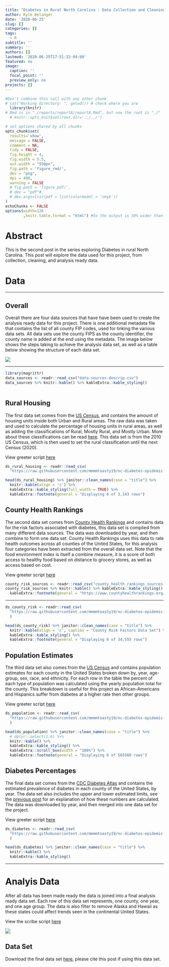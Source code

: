 ```yaml
---
title: "Diabetes in Rural North Carolina : Data Collection and Cleaning"
author: Kyle Belanger
date: '2020-06-25'
slug: []
categories: []
tags: 
  - R
subtitle: ''
summary: ''
authors: []
lastmod: '2020-06-25T17:51:32-04:00'
featured: no
image:
  caption: ''
  focal_point: ''
  preview_only: no
projects: []
---
```


<!-- These two chunks should be added in the beginning of every .Rmd 
  that you want to source an .R script -->
<!--  The 1st mandatory chunk  -->
<!--  Set the working directory to the repository's base directory -->
```r
#Don't combine this call with any other chunk 
# cat("Working directory: ", getwd()) # check where you are
  library(knitr)
# Rmd is in "./reports/reportA/reportA.Rmd", but now the root is "./"
  # knitr::opts_knit$set(root.dir='../../') 
```

<!--  The 2nd mandatory chunk  -->
<!-- Set the report-wide options, and point to the external code file. -->
```r
# set options shared by all chunks
opts_chunk$set(
  results='show', 
  message = FALSE,
  comment = NA, 
  tidy = FALSE,
  fig.height = 4, 
  fig.width = 5.5, 
  out.width = "550px",
  fig.path = 'figure_rmd/',     
  dev = "png",
  dpi = 400,
  warning = FALSE
  # fig.path = 'figure_pdf/',     
  # dev = "pdf"#,
  # dev.args=list(pdf = list(colormodel = 'cmyk'))
)
echoChunks <- FALSE
options(width=120
        ,knitr.table.format = "html") #So the output is 50% wider than the default.
```

# Abstract 

This is the second post in the series exploring Diabetes in rural North Carolina.  This post will explore the data used for this project, from collection, cleaning, and analysis ready data.

# Data

---

## Overall 

Overall there are four data sources that have have been used to create the analysis ready data for this project. There is one additional metadata file that contains the list of all county FIP codes, used for linking the various data sets.  All data sets use the county FIPS as the county identifier, the county name is added at the end using the metadata. The image below shows the steps taking to achieve the analysis data set, as well as a table below showing the structure of each data set.  

![](data-cleaning.png)

---

```r
library(magrittr)
data_sources <- readr::read_csv("data-sources-descrip.csv")
data_sources %>% knitr::kable() %>% kableExtra::kable_styling()
  
```

## Rural Housing

The first data set comes from the [US Census](https://data.census.gov/cedsci/table?q=rural%20house&hidePreview=true&tid=DECENNIALSF12010.H2&vintage=2010&tp=true&g=0100000US.050000), and contains the amount of housing units inside both Urban and Rural areas.  The raw data was taken and used to calculate the percentage of housing units in rural areas, as well as adding the classifications of Rural, Mostly Rural, and Mostly Urban.  More about these classifications can be read [here](https://www2.census.gov/geo/pdfs/reference/ua/Defining_Rural.pdf).  This data set is from the 2010 US Census, which is then used to set the rural classification until the next Census (2020). 

View greeter script [here](https://github.com/mmmmtoasty19/nc-diabetes-epidemic-2020/blob/master/manipulation/publish/0-greeter-census-rural-housing.md)

```r
ds_rural_housing <- readr::read_csv(
  "https://raw.githubusercontent.com/mmmmtoasty19/nc-diabetes-epidemic-2020/master/data-public/derived/percentage-rural.csv")

head(ds_rural_housing) %>% janitor::clean_names(case = "title") %>% 
  knitr::kable(align = 'c') %>% 
  kableExtra::kable_styling(full_width = TRUE) %>% 
  kableExtra::footnote(general = "Displaying 6 of 3,143 rows")
```

## County Health Rankings

The second data set comes from [County Health Rankings](https://www.countyhealthrankings.org/) and contains data for the risk factors associated with diabetes, this data set is complied from many different data sources. The data was downloaded by year, and then combine to form one data set. County Health Rankings uses this data to rate health outcomes across all counties of the United States, for this analysis four categories have been extracted from the overall data set. Note that the food environment index is itself a combine measure, it is a score of both access to healthy food based on distance to grocery stores, as well as access based on cost.  

View greeter script [here](https://github.com/mmmmtoasty19/nc-diabetes-epidemic-2020/blob/master/manipulation/publish/0-greeter-county-rankings-national.md)

```r
county_risk_sources <- readr::read_csv("county_health_rankings_sources.csv")
county_risk_sources %>% knitr::kable() %>% kableExtra::kable_styling() %>% 
  kableExtra::footnote(general = "https://www.countyhealthrankings.org/explore-health-rankings/measures-data-sources/2020-measures" , general_title = "Source: ")

```

---

```r
ds_county_risk <- readr::read_csv(
  "https://raw.githubusercontent.com/mmmmtoasty19/nc-diabetes-epidemic-2020/master/data-public/derived/national-diabetes-risk-factors-2010-2020.csv"
  ) 

head(ds_county_risk) %>% janitor::clean_names(case = "title") %>% 
  knitr::kable(align = 'c', caption = "County Risk Factors Data Set") %>% 
  kableExtra::kable_styling() %>% 
  kableExtra::footnote(general = "Displaying 6 of 34,555 rows")
```

## Population Estimates

The third data set also comes from the [US Census](https://www.census.gov/data/tables/time-series/demo/popest/2010s-counties-detail.html) and contains population estimates for each county in the United States broken down by, year, age-group, sex, race, and ethnicity. For each row in the table the percent of each type of population was calculated using the yearly population total for the county. This breakdown is useful for this project as African-Americans and Hispanics suffer from diabetes at a higher rate then other groups.  

View greeter script [here](https://github.com/mmmmtoasty19/nc-diabetes-epidemic-2020/blob/master/manipulation/publish/0-greeter-us-county-population-estimates.md)


```r
ds_population <- readr::read_csv(
  "https://raw.githubusercontent.com/mmmmtoasty19/nc-diabetes-epidemic-2020/master/data-public/derived/us-county-population-estimates-v2.csv"
  )

head(ds_population) %>% janitor::clean_names(case = "title") %>% 
  # dplyr::select(1:6) %>% 
  knitr::kable() %>% 
  kableExtra::kable_styling() %>% 
  kableExtra::scroll_box(width = "100%") %>% 
  kableExtra::footnote(general = "Displaying 6 of 565560 rows")

```

## Diabetes Percentages

The final data set comes from the [CDC Diabetes Atlas](https://www.cdc.gov/diabetes/data/index.html) and contains the estimated prevalence of diabetes in each county of the United States, by year. The data set also includes the upper and lower estimated limits, see the [previous post](https://kyleb.rbind.io/post/2020-06-25-diabetes-1/) for an explanation of how these numbers are calculated.  The data was downloaded by year, and then merged into one data set for the project. 

View greeter script [here](https://github.com/mmmmtoasty19/nc-diabetes-epidemic-2020/blob/master/manipulation/publish/0-greeter-us-diabetes.md)

```r
ds_diabetes <- readr::read_csv(
  "https://raw.githubusercontent.com/mmmmtoasty19/nc-diabetes-epidemic-2020/master/data-public/derived/us-diabetes-data.csv"
  )

head(ds_diabetes) %>% janitor::clean_names(case = "title") %>% 
  knitr::kable() %>% 
  kableExtra::kable_styling()

```

---

# Analyis Data

After all data has been made ready the data is joined into a final analysis ready data set.  Each row of this data set represents, one county, one year, and one age group. The data is also filter to remove Alaska and Hawaii as these states could affect trends seen in the continental United States.

View the scribe script [here](https://github.com/mmmmtoasty19/nc-diabetes-epidemic-2020/blob/master/manipulation/publish/1-scribe-diabetes-data-set.md)

![](data-join.png)

## Data Set

Download the final data set [here](https://github.com/mmmmtoasty19/nc-diabetes-epidemic-2020/blob/master/data-public/derived/diabetes-modeling.csv.gz), please cite this post if using this data set.
